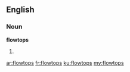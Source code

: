 ==English==

===Noun===
'''flowtops'''

# {{plural of|flowtop}}

[[ar:flowtops]]
[[fr:flowtops]]
[[ku:flowtops]]
[[my:flowtops]]